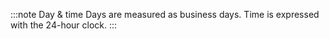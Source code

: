 :::note Day & time
Days are measured as business days. Time is expressed with the 24-hour clock.
:::
